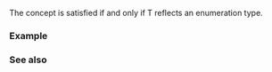{{cpp/experimental/reflect/title|Enum}}
{{cpp/experimental/reflect/navbar}}
{{ddcl | since=reflection_ts | header=experimental/reflect | 1=
template&lt; class T &gt;
concept Enum = Type&lt;T&gt; &amp;&amp; Scope&lt;T&gt; &amp;&amp; /* see below */;
}}

The {{tt|Enum}} concept is satisfied if and only if T reflects an enumeration type.

===Example===
{{todo|examples}}

===See also===
{{todo|templatization}}